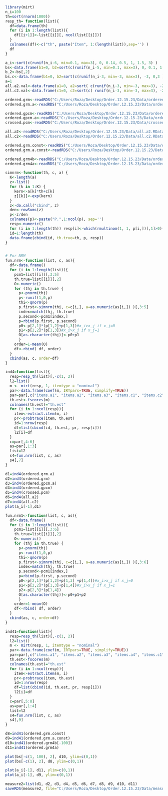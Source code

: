 

```{r}
library(mirt)
n_i=100
th=sort(rnorm(1000))
resp_th= function(list){
  df=data.frame(th)
  for (i in 1:length(list)){
    df[[i+1]]<-list[[i]][, ncol(list[[i]])]
  }
  colnames(df)<-c("th", paste("Item", 1:(length(list)),sep='') )
  df
}

a_i<-sort(c(runif(n_i-6, min=0.1, max=3), 0, 0.14, 0.5, 1, 1.5, 3) )
bs<-data.frame(b1=0, b2=sort(c(runif(n_i-5, min=0.1, max=3), 0, 0.1, 1.4, 2, 3 )) )
b_2<-bs[,2]
bs.c<-data.frame(b1=0, b2=sort(c(runif(n_i-3, min=-3, max=3), -3, 0,3 )) ) 
a=1
all.a2.val<-data.frame(a1=0, a2=sort( c(runif(n_i-3, min=-3, max=3), -2, 1, 3 )), a3=2 )
all.c2.val<-data.frame(c1=0, c2=sort(c( runif(n_i-3, min=-3, max=3), -2, 1, 3 )), c3=2 )
```


```{r}
ordered.grm<-readRDS("C:/Users/Roza/Desktop/Order.12.15.23/Data/ordered.grm.Vary_b,a=1.RData")
ordered.grm.a<-readRDS("C:/Users/Roza/Desktop/Order.12.15.23/Data/ordered.grm.Vary_a.RData")

ordered.gpcm<-readRDS("C:/Users/Roza/Desktop/Order.12.15.23/Data/ordered.gpcm.Vary_b,a=1.RData")
ordered.gpcm.a<-readRDS("C:/Users/Roza/Desktop/Order.12.15.23/Data/ordered.gpcm.Vary_a.RData")
crossed.pcm<-readRDS("C:/Users/Roza/Desktop/Order.12.15.23/Data/crossed.pcm.RData")

all.a2<-readRDS("C:/Users/Roza/Desktop/Order.12.15.23/Data/all.a2.RData")
all.c2<-readRDS("C:/Users/Roza/Desktop/Order.12.15.23/Data/all.c2.RData")

ordered.grm.const<-readRDS("C:/Users/Roza/Desktop/Order.12.15.23/Data/ordered.grm.const.RData")
ordered.grm.a.const<-readRDS("C:/Users/Roza/Desktop/Order.12.15.23/Data/ordered.grm.a.const.RData")

ordered.grm4b<-readRDS("C:/Users/Roza/Desktop/Order.12.15.23/Data/ordered.grm4b.RData")
ordered.grm4a<-readRDS("C:/Users/Roza/Desktop/Order.12.15.23/Data/ordered.grm4a.RData")
```


```{r}
simnrm<-function(th, c, a) {
  K<-length(a)
  z<-list()
  for (k in 1:K) {
    kern<-a[k]*th+c[k]
    z[[k]]<-exp(kern)
  }
  z<-do.call("cbind", z)
  den<-rowSums(z)
  p<-z/den
  colnames(p)<-paste("P.",1:ncol(p), sep='')
  resp<-numeric()
  for (i in 1:length(th)) resp[i]<-which(rmultinom(1, 1, p[i,])[,1]>0)-1
  id=1:length(th)
  data.frame(cbind(id, th.true=th, p, resp))
}


# For NRM
fun.nrm<-function(list, c, as){
  df<-data.frame()
  for (i in 1:length(list)){
    pcm1=list[[i]][,3:5]
    th.true=list[[i]][,2]
    O<-numeric()
    for (thj in th.true) {
      p<-pnorm(thj)
      p<-runif(1,0,p)
      thi<-qnorm(p)
      p.first<-simnrm(thi, c=c[i,], a=as.numeric(as[i,]) )[,3:5]
      index=match(thj, th.true)
      p.second<-pcm1[index,]
      p=rbind(p.first, p.second)
      p0<-p[2,1]*(p[1,2]+p[1,3])#x_i>x_j if x_j=0
      p1<-p[2,2]*(p[1,3])#x_i>x_j if x_j=1
      O[as.character(thj)]<-p0+p1
      }
    order=1-mean(O)
    df<-rbind( df, order)
  }
  cbind(as, c, order=df)
}
```


```{r}
ind4=function(list){
  resp=resp_th(list)[,-c(1, 2)]
  l2=list()
  m <- mirt(resp, 1, itemtype = "nominal")
  par<-data.frame(coef(m, IRTpars=TRUE, simplify=TRUE))
  par=par[,c("items.a1", "items.a2", "items.a3", "items.c1", "items.c2", "items.c3" )]
  th.est<-fscores(m)
  colnames(th.est)="th.est"
  for (i in 1:ncol(resp)){
    item<-extract.item(m, i)
    pr<-probtrace(item, th.est)
    id=1:nrow(resp)
    df=list(cbind(id, th.est, pr, resp[i]))
    l2[i]=df
  }
  c=par[,4:6]
  as=par[,1:3]
  list=l2
  s4=fun.nrm(list, c, as)
  s4[,7]
}
```




```{r}
d1=ind4(ordered.grm.a)
d2=ind4(ordered.grm)
d3=ind4(ordered.gpcm.a)
d4=ind4(ordered.gpcm) 
d5=ind4(crossed.pcm) 
d6=ind4(all.a2)
d7=ind4(all.c2)
plot(a_i[-1],d1)
```



```{r}
fun.nrm1<-function(list, c, as){
  df<-data.frame()
  for (i in 1:length(list)){
    pcm1=list[[i]][,3:6]
    th.true=list[[i]][,2]
    O<-numeric()
    for (thj in th.true) {
      p<-pnorm(thj)
      p<-runif(1,0,p)
      thi<-qnorm(p)
      p.first<-simnrm(thi, c=c[i,], a=as.numeric(as[i,]) )[,3:6]
      index=match(thj, th.true)
      p.second<-pcm1[index,]
      p=rbind(p.first, p.second)
      p0<-p[2,1]*(p[1,2]+p[1,3] +p[1,4])#x_i>x_j if x_j=0
      p1<-p[2,2]*(p[1,3]+p[1,4])#x_i>x_j if x_j=1
      p2<-p[2,3]*(p[1,4])
      O[as.character(thj)]<-p0+p1+p2
      }
    order=1-mean(O)
    df<-rbind( df, order)
  }
  cbind(as, c, order=df)
}
```


```{r}
ind41=function(list){
  resp=resp_th(list)[,-c(1, 2)]
  l2=list()
  m <- mirt(resp, 1, itemtype = "nominal")
  par<-data.frame(coef(m, IRTpars=TRUE, simplify=TRUE))
  par=par[,c("items.a1", "items.a2", "items.a3", "items.a4", "items.c1", "items.c2", "items.c3", "items.c4" )]
  th.est<-fscores(m)
  colnames(th.est)="th.est"
  for (i in 1:ncol(resp)){
    item<-extract.item(m, i)
    pr<-probtrace(item, th.est)
    id=1:nrow(resp)
    df=list(cbind(id, th.est, pr, resp[i]))
    l2[i]=df
  }
  c=par[,5:8]
  as=par[,1:4]
  list=l2
  s4=fun.nrm(list, c, as)
  s4[,9]
}
```



```{r}
d8=ind41(ordered.grm.const)
d9=ind41(ordered.grm.a.const)
d10=ind41(ordered.grm4b[-100])
d11=ind41(ordered.grm4a)

plot(bs[-c(1, 100), 2], d10, ylim=c(0,1))
plot(bs[-c(1), 2], d8, ylim=c(0,1))

plot(a_i[-1], d11, ylim=c(0,1))
plot(a_i[-1], d9, ylim=c(0,1))

```


```{r}
measure2=list(d1, d2, d3, d4, d5, d6, d7, d8, d9, d10, d11)
saveRDS(measure2, file="C:/Users/Roza/Desktop/Order.12.15.23/Data/measure2.RData")
```






















